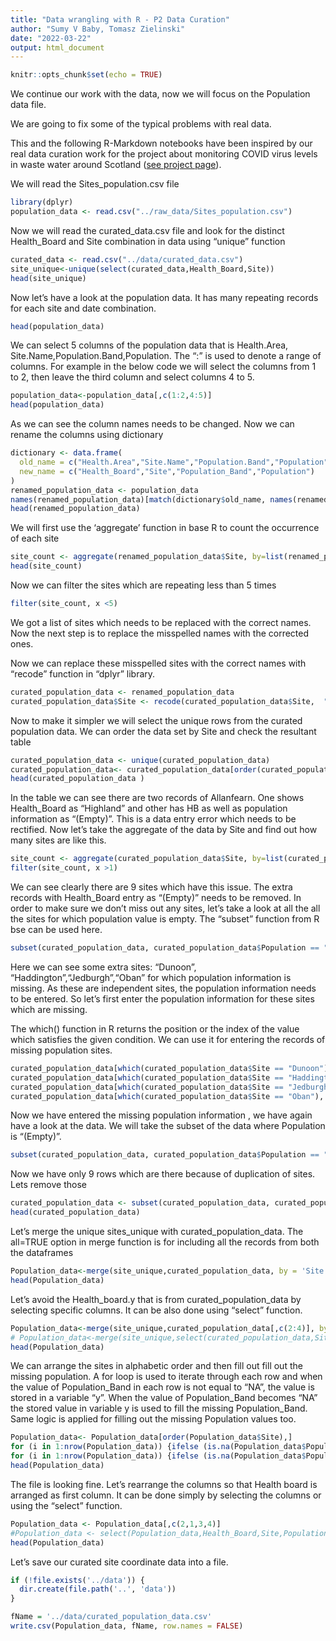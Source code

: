 ```yaml
---
title: "Data wrangling with R - P2 Data Curation"
author: "Sumy V Baby, Tomasz Zielinski"
date: "2022-03-22"
output: html_document
---
```


```r
knitr::opts_chunk$set(echo = TRUE)
```

We continue our work with the data, now we will focus on the Population data file.

We are going to fix some of the typical problems with real data.

This and the following R-Markdown notebooks have been inspired by our real data curation work for the project about monitoring COVID virus levels in waste water around Scotland ([see project page](https://biordm.github.io/COVID-Wastewater-Scotland/)).

We will read the Sites_population.csv file 

```r
library(dplyr)
population_data <- read.csv("../raw_data/Sites_population.csv")
```

Now we will read the curated_data.csv file and look for the distinct Health_Board and Site combination in data using "unique" function

```r
curated_data <- read.csv("../data/curated_data.csv")
site_unique<-unique(select(curated_data,Health_Board,Site))
head(site_unique)
```


Now let's have a look at the population data. It has many repeating records for each site and date combination.

```r
head(population_data)
```
We can select 5 columns of the population data that is Health.Area, Site.Name,Population.Band,Population. The ":" is used to denote a range of columns. For example in the below code we will select the columns from 1 to 2, then leave the third column and select columns 4 to 5.

```r
population_data<-population_data[,c(1:2,4:5)]
head(population_data)
```

As we can see the column names needs to be changed. Now we can rename the columns using dictionary

```r

dictionary <- data.frame(
  old_name = c("Health.Area","Site.Name","Population.Band","Population"),
  new_name = c("Health_Board","Site","Population_Band","Population")
)
renamed_population_data <- population_data
names(renamed_population_data)[match(dictionary$old_name, names(renamed_population_data))] <- dictionary$new_name
head(renamed_population_data)
```

We will first use the 'aggregate' function in base R to count the occurrence of each site

```r
site_count <- aggregate(renamed_population_data$Site, by=list(renamed_population_data$Site), FUN=length) 
head(site_count)
```

Now we can filter the sites which are repeating less than 5 times

```r

filter(site_count, x <5)

```
We got a list of sites which needs to be replaced with the correct names. Now the next step is to replace the misspelled names with the corrected ones.

Now we can replace these misspelled sites with the correct names with "recode" function in "dplyr" library.

```r
curated_population_data <- renamed_population_data
curated_population_data$Site <- recode(curated_population_data$Site,  "Invurie"="Inverurie", "Sheildhall"="Shieldhall","Stevenson"="Stevenston")
```

Now to make it simpler we will select the unique rows from the curated population data. We can order the data set by Site and check the resultant table

```r
curated_population_data <- unique(curated_population_data)
curated_population_data<- curated_population_data[order(curated_population_data$Site),]
head(curated_population_data )
```

In the table we can see there are two records of Allanfearn. One shows Health_Board as "Highland" and other has HB as well as population information as "(Empty)". This is a data entry error which needs to be rectified. Now let's take the aggregate of the data by Site and find out how many sites are like this.

```r
site_count <- aggregate(curated_population_data$Site, by=list(curated_population_data$Site), FUN=length) 
filter(site_count, x >1)
```

We can see clearly there are 9 sites which have this issue. The extra records with Health_Board entry as "(Empty)" needs to be removed.
In order to make sure we don't miss out any sites, let's take a look at all the all the sites for which population value is empty. The "subset" function from R bse can be used here.  

```r
subset(curated_population_data, curated_population_data$Population == "(Empty)")
```

Here we can see some extra sites: "Dunoon", "Haddington","Jedburgh","Oban" for which population information is missing. As these are independent sites, the population information needs to be entered. So let's first enter the population information for these sites which are missing. 

The which() function in R returns the position or the index of the value which satisfies the given condition. We can use it for entering the records of missing population sites.

```r
curated_population_data[which(curated_population_data$Site == "Dunoon"), ] <-c("Highland","Dunoon","4k - 10k",7830)
curated_population_data[which(curated_population_data$Site == "Haddington"), ] <- c("Lothian","Haddington","4k - 10k",9130 ) 
curated_population_data[which(curated_population_data$Site == "Jedburgh"), ] <-c("Borders","Jedburgh","2k - 4k",3910)
curated_population_data[which(curated_population_data$Site == "Oban"), ] <- c("Highland","Oban","4k - 10k",8490 ) 
```

Now we have entered the missing population information , we have again have a look at the data. We will take the subset of the data where Population is "(Empty)".

```r
subset(curated_population_data, curated_population_data$Population == "(Empty)")
```

Now we have only 9 rows which are there because of duplication of sites. Lets remove those

```r
curated_population_data <- subset(curated_population_data, curated_population_data$Population != "(Empty)")
head(curated_population_data)
```

Let's merge the unique sites_unique with curated_population_data. The all=TRUE option in merge function is for including all the records from both the dataframes

```r
Population_data<-merge(site_unique,curated_population_data, by = 'Site',all=TRUE)
head(Population_data)
```

Let's avoid the Health_board.y that is from curated_population_data by selecting specific columns. It can be also done using "select" function.  

```r
Population_data<-merge(site_unique,curated_population_data[,c(2:4)], by = 'Site',all=TRUE)
# Population_data<-merge(site_unique,select(curated_population_data,Site,Population_Band,Population), by = 'Site',all=TRUE)
head(Population_data)
```

We can arrange the sites in alphabetic order and then fill out fill out the missing population.
A for loop is used to iterate through each row and when the value of Population_Band in each row is not equal to "NA", the value is stored in a variable "y". When the value of Population_Band becomes "NA" the stored value in variable y is used to fill the missing Population_Band. Same logic is applied for filling out the missing Population values too.  

```r
Population_data<- Population_data[order(Population_data$Site),]
for (i in 1:nrow(Population_data)) {ifelse (is.na(Population_data$Population_Band[i]),Population_data$Population_Band[i]<-x, x <- Population_data$Population_Band[i])}
for (i in 1:nrow(Population_data)) {ifelse (is.na(Population_data$Population[i]),Population_data$Population[i]<-y, y <- Population_data$Population[i])}
head(Population_data)
```

The file is looking fine. Let's rearrange the columns so that Health board is arranged as first column. It can be done simply by selecting the columns or using the "select" function.

```r
Population_data <- Population_data[,c(2,1,3,4)]
#Population_data <- select(Population_data,Health_Board,Site,Population_Band,Population)
head(Population_data)
```

Let's save our curated site coordinate data into a file.

```r
if (!file.exists('../data')) {
  dir.create(file.path('..', 'data'))  
}

fName = '../data/curated_population_data.csv'
write.csv(Population_data, fName, row.names = FALSE)
```
